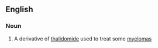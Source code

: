 ==English==

===Noun===
{{wikipedia}}
{{en-noun|-}}

# {{label|en|medicine}} A derivative of [[thalidomide]] used to treat some [[myeloma]]s